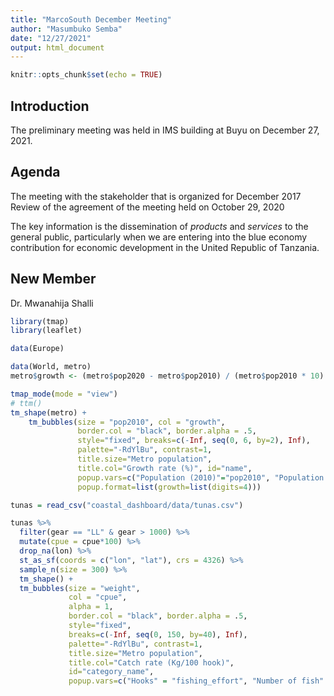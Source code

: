 ```yaml
---
title: "MarcoSouth December Meeting"
author: "Masumbuko Semba"
date: "12/27/2021"
output: html_document
---
```


```r
knitr::opts_chunk$set(echo = TRUE)
```

## Introduction
The preliminary meeting was held in IMS building at Buyu on December 27, 2021. 

## Agenda
The meeting with the stakeholder that is organized for December 2017
Review of the agreement of the meeting held on October 29, 2020

The key information is the dissemination of *products* and *services* to the general public, particularly when we are entering into the blue economy contribution for economic development in the United Republic of Tanzania. 

## New Member
Dr. Mwanahija Shalli


```r
library(tmap)
library(leaflet)

data(Europe)
```

```r


data(World, metro)
metro$growth <- (metro$pop2020 - metro$pop2010) / (metro$pop2010 * 10) * 100

tmap_mode(mode = "view")
# ttm()
tm_shape(metro) +
    tm_bubbles(size = "pop2010", col = "growth", 
               border.col = "black", border.alpha = .5, 
               style="fixed", breaks=c(-Inf, seq(0, 6, by=2), Inf),
               palette="-RdYlBu", contrast=1, 
               title.size="Metro population", 
               title.col="Growth rate (%)", id="name", 
               popup.vars=c("Population (2010)"="pop2010", "Population (2020)"="pop2020", "Growth (%)"="growth"),
               popup.format=list(growth=list(digits=4)))
```

```r
tunas = read_csv("coastal_dashboard/data/tunas.csv") 

tunas %>% 
  filter(gear == "LL" & gear > 1000) %>% 
  mutate(cpue = cpue*100) %>%
  drop_na(lon) %>% 
  st_as_sf(coords = c("lon", "lat"), crs = 4326) %>% 
  sample_n(size = 300) %>%
  tm_shape() + 
  tm_bubbles(size = "weight", 
             col = "cpue", 
             alpha = 1,
             border.col = "black", border.alpha = .5, 
             style="fixed", 
             breaks=c(-Inf, seq(0, 150, by=40), Inf),
             palette="-RdYlBu", contrast=1, 
             title.size="Metro population", 
             title.col="Catch rate (Kg/100 hook)", 
             id="category_name", 
             popup.vars=c("Hooks" = "fishing_effort", "Number of fish" = "number", "Weight (kg)" = "weight"))




```

